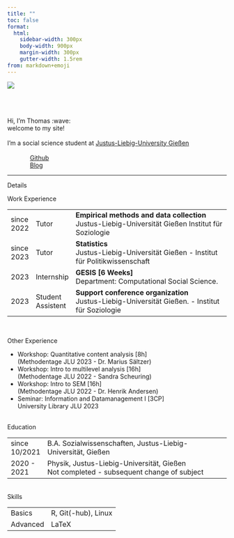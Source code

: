 ```yaml
---
title: "" 
toc: false 
format:
  html: 
    sidebar-width: 300px
    body-width: 900px
    margin-width: 300px
    gutter-width: 1.5rem
from: markdown+emoji
---
```


::: grid
::: g-col-4
![](media/foto4.png)
:::

::: g-col-8
\
\
\
[Hi, I'm Thomas :wave:]{.orange-h1-thicc}\
[welcome to my site!]{.orange-h2-thicc}\
\
I'm a social science student at [Justus-Liebig-University Gießen](https://www.uni-giessen.de/de/fbz/fb03)
\
<br>
<div class="grid button-container" style="margin-left: auto; margin-right: auto; max-width: 400px;">

  <div class="g-col-2 center-text text-scp">[ [Github](https://github.com/thhaase)]{.button}</div>

  <div class="g-col-2 right-text  text-scp">[ [Blog](https://thhaase.github.io/Sythoz_Blog) ]{.button}</div>
  
</div>
:::
:::

---

<!--

<div class="center-text orange-h1-weighted"> Links </div>

<div class="grid button-container" style="margin-left: auto; margin-right: auto; max-width: 400px;">

  <div class="g-col-2 right-text  text-scp">[ [Blog](./blog.qmd) ]{.button}</div>
  
  <div class="g-col-2 center-text text-scp">[ [Github](https://github.com/thhaase)]{.button}</div>
  
  
  <div class="g-col-3 center-text text-scp">[ [...](./street.qmd) ]{.button}</div>
  
  <div class="g-col-3 left-text   text-scp">[ [...](./about.qmd) ]{.button}</div>

</div>
\

---
-->

<div class="center-text orange-h1-weighted"> Details </div>

[Work Experience]{.orange-h2}

|            |                   |           |
|-|-|---------|
| since 2022 | Tutor             | **Empirical methods and data collection**<br> Justus-Liebig-Universität Gießen  Institut für Soziologie |
| since 2023 | Tutor             | **Statistics**<br> Justus-Liebig-Universität Gießen - Institut für Politikwissenschaft |
| 2023       | Internship        |  **GESIS [6 Weeks]**<br> Department: Computational Social Science. |
| 2023       | Student Assistent |  **Support conference organization**<br> Justus-Liebig-Universität Gießen. - Institut für Soziologie |

<br>

[Other Experience]{.orange-h2}

- Workshop: Quantitative content analysis [8h] <br> [(Methodentage JLU 2023 - Dr. Marius Sältzer) ]{.small-grey-text}
- Workshop: Intro to multilevel analysis [16h] <br> [(Methodentage JLU 2022 - Sandra Scheuring)   ]{.small-grey-text}
- Workshop: Intro to SEM                 [16h] <br> [(Methodentage JLU 2022 - Dr. Henrik Andersen)]{.small-grey-text}
- Seminar: Information and Datamanagement I [3CP] <br> [University Library JLU 2023]{.small-grey-text}

<br>
[Education]{.orange-h2}

|                   |                                                                                                |
|------------------ |------------------------------------------------------------------------------------------------|
| since 10/2021     | B.A. Sozialwissenschaften, Justus-Liebig-Universität, Gießen                                   |
| 2020 - 2021       | Physik, Justus-Liebig-Universität, Gießen <br> [Not completed - subsequent change of subject]{.small-grey-text} |

<br>
[Skills]{.orange-h2}

|          |                      |
|--------- |----------------------|
| Basics   | R, Git(-hub), Linux  |
| Advanced | LaTeX                |




<!--
# what I do in my freetime
- R Workshops
- learning R and statistics
- linux, software and open source
- sorting my obsidean notes
-->






